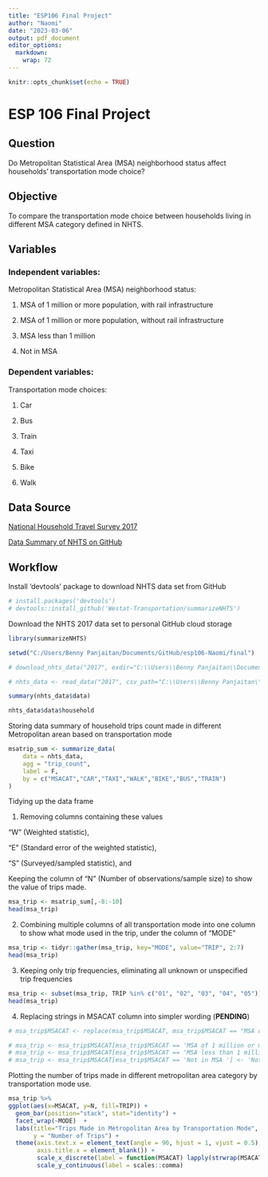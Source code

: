 ```yaml
---
title: "ESP106 Final Project"
author: "Naomi"
date: "2023-03-06"
output: pdf_document
editor_options: 
  markdown: 
    wrap: 72
---
```


```r
knitr::opts_chunk$set(echo = TRUE)
```

# ESP 106 Final Project

## Question

Do Metropolitan Statistical Area (MSA) neighborhood status affect
households' transportation mode choice?

## Objective

To compare the transportation mode choice between households living in
different MSA category defined in NHTS.

## Variables

### Independent variables:

Metropolitan Statistical Area (MSA) neighborhood status:

1.  MSA of 1 million or more population, with rail infrastructure

2.  MSA of 1 million or more population, without rail infrastructure

3.  MSA less than 1 million

4.  Not in MSA

### Dependent variables:

Transportation mode choices:

1.  Car

2.  Bus

3.  Train

4.  Taxi

5.  Bike

6.  Walk

## Data Source

[National Household Travel Survey 2017](https://nhts.ornl.gov/)

[Data Summary of NHTS on
GitHub](https://github.com/Westat-Transportation/summarizeNHTS.git)

## Workflow

Install 'devtools' package to download NHTS data set from GitHub

```r
# install.packages('devtools')
# devtools::install_github('Westat-Transportation/summarizeNHTS')
```

Download the NHTS 2017 data set to personal GitHub cloud storage

```r
library(summarizeNHTS)

setwd("C:/Users/Benny Panjaitan/Documents/GitHub/esp106-Naomi/final")

# download_nhts_data("2017", exdir="C:\\Users\\Benny Panjaitan\\Documents\\GitHub\\esp106-Naomi\\final")

# nhts_data <- read_data("2017", csv_path="C:\\Users\\Benny Panjaitan\\Documents\\GitHub\\esp106-Naomi\\final")

summary(nhts_data$data)
```

```r
nhts_data$data$household
```

Storing data summary of household trips count made in different Metropolitan arean based on transportation mode

```r
msatrip_sum <- summarize_data(
    data = nhts_data,
    agg = "trip_count",
    label = F,
    by = c("MSACAT","CAR","TAXI","WALK","BIKE","BUS","TRAIN")
)
```

Tidying up the data frame

1. Removing columns containing these values

"W" (Weighted statistic),

"E" (Standard error of the weighted statistic),

"S" (Surveyed/sampled statistic), and

Keeping the column of "N" (Number of observations/sample size) to show the value of trips made.

```r
msa_trip <- msatrip_sum[,-8:-10]
head(msa_trip)
```

2. Combining multiple columns of all transportation mode into one column to show what mode used in the trip, under the column of "MODE"

```r
msa_trip <- tidyr::gather(msa_trip, key="MODE", value="TRIP", 2:7)
head(msa_trip)
```

3. Keeping only trip frequencies, eliminating all unknown or unspecified trip frequencies

```r
msa_trip <- subset(msa_trip, TRIP %in% c("01", "02", "03", "04", "05"))
head(msa_trip)
```

4. Replacing strings in MSACAT column into simpler wording (**PENDING**)

```r
# msa_trip$MSACAT <- replace(msa_trip$MSACAT, msa_trip$MSACAT == "MSA of 1 million or more, with rail", msa_trip$MSACAT == "MSA ≥ 1 million, with rail")

# msa_trip <- msa_trip$MSACAT[msa_trip$MSACAT == 'MSA of 1 million or more, and not in 1'] <- 'MSA ≥ 1 million, no rail'
# msa_trip <- msa_trip$MSACAT[msa_trip$MSACAT == 'MSA less than 1 million'] <- 'MSA < 1 million'
# msa_trip <- msa_trip$MSACAT[msa_trip$MSACAT == 'Not in MSA '] <- 'Not MSA'
```


Plotting the number of trips made in different metropolitan area category by transportation mode use.

```r
msa_trip %>%
ggplot(aes(x=MSACAT, y=N, fill=TRIP)) +  
  geom_bar(position="stack", stat="identity") +
  facet_wrap(~MODE)  + 
  labs(title="Trips Made in Metropolitan Area by Transportation Mode", 
       y = "Number of Trips") +
  theme(axis.text.x = element_text(angle = 90, hjust = 1, vjust = 0.5),
        axis.title.x = element_blank()) + 
        scale_x_discrete(label = function(MSACAT) lapply(strwrap(MSACAT, width = 20, simplify = FALSE), paste, collapse="\n")) +
        scale_y_continuous(label = scales::comma)
```



